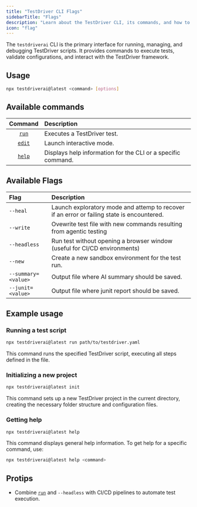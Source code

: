 ```yaml
---
title: "TestDriver CLI Flags"
sidebarTitle: "Flags"
description: "Learn about the TestDriver CLI, its commands, and how to use it effectively."
icon: "flag"
---
```


The `testdriverai` CLI is the primary interface for running, managing, and debugging TestDriver scripts. It provides commands to execute tests, validate configurations, and interact with the TestDriver framework.

## Usage

```bash
npx testdriverai@latest <command> [options]
```

## Available commands

|        Command         | Description                                                  |
| :--------------------: | :----------------------------------------------------------- |
| [`run`](/commands/run) | Executes a TestDriver test.                                  |
| [`edit`](/commands/edit)         | Launch interactive mode.                                     |
| [`help`](/commands/help)         | Displays help information for the CLI or a specific command. |

## Available Flags

| Flag                | Description                                                                                |
| :------------------ | :----------------------------------------------------------------------------------------- |
| `--heal`            | Launch exploratory mode and attemp to recover if an error or failing state is encountered. |
| `--write`           | Ovewrite test file with new commands resulting from agentic testing                        |
| `--headless`        | Run test without opening a browser window (useful for CI/CD environments)                  |
| `--new`             | Create a new sandbox environment for the test run.                                         |
| `--summary=<value>` | Output file where AI summary should be saved.                                              |
| `--junit=<value>`   | Output file where junit report should be saved.                                              |

## Example usage

### Running a test script

```bash
npx testdriverai@latest run path/to/testdriver.yaml
```

This command runs the specified TestDriver script, executing all steps defined in the file.

### Initializing a new project

```bash
npx testdriverai@latest init
```

This command sets up a new TestDriver project in the current directory, creating the necessary folder structure and configuration files.

### Getting help

```bash
npx testdriverai@latest help
```

This command displays general help information. To get help for a specific command, use:

```bash
npx testdriverai@latest help <command>
```

## Protips

- Combine [`run`](/commands/run) and `--headless` with CI/CD pipelines to automate test execution.
